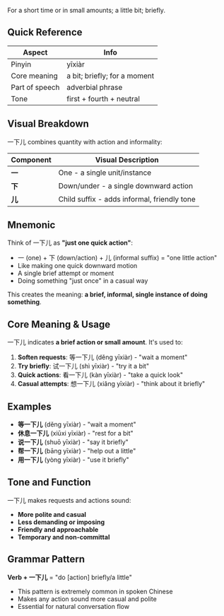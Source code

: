 For a short time or in small amounts; a little bit; briefly.

## Quick Reference

| Aspect         | Info                         |
| -------------- | ---------------------------- |
| Pinyin         | yīxiàr                       |
| Core meaning   | a bit; briefly; for a moment |
| Part of speech | adverbial phrase             |
| Tone           | first + fourth + neutral     |

## Visual Breakdown

一下儿 combines quantity with action and informality:

| Component | Visual Description                          |
| --------- | ------------------------------------------- |
| **一**    | One - a single unit/instance                |
| **下**    | Down/under - a single downward action       |
| **儿**    | Child suffix - adds informal, friendly tone |

## Mnemonic

Think of 一下儿 as **"just one quick action"**:

- 一 (one) + 下 (down/action) + 儿 (informal suffix) = "one little action"
- Like making one quick downward motion
- A single brief attempt or moment
- Doing something "just once" in a casual way

This creates the meaning: **a brief, informal, single instance of doing something**.

## Core Meaning & Usage

一下儿 indicates **a brief action or small amount**. It's used to:

1. **Soften requests**: 等一下儿 (děng yīxiàr) - "wait a moment"
2. **Try briefly**: 试一下儿 (shì yīxiàr) - "try it a bit"
3. **Quick actions**: 看一下儿 (kàn yīxiàr) - "take a quick look"
4. **Casual attempts**: 想一下儿 (xiǎng yīxiàr) - "think about it briefly"

## Examples

- **等一下儿** (děng yīxiàr) - "wait a moment"
- **休息一下儿** (xiūxi yīxiàr) - "rest for a bit"
- **说一下儿** (shuō yīxiàr) - "say it briefly"
- **帮一下儿** (bāng yīxiàr) - "help out a little"
- **用一下儿** (yòng yīxiàr) - "use it briefly"

## Tone and Function

一下儿 makes requests and actions sound:

- **More polite and casual**
- **Less demanding or imposing**
- **Friendly and approachable**
- **Temporary and non-committal**

## Grammar Pattern

**Verb + 一下儿** = "do [action] briefly/a little"

- This pattern is extremely common in spoken Chinese
- Makes any action sound more casual and polite
- Essential for natural conversation flow
